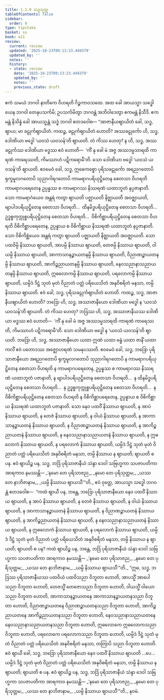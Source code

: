 ```yaml
---
title: 1.1.9 သဒ္ဓသုတ္တ
tableOfContents: false
sidebar:
  order: 9
type: tipitaka
basket: su
book: a11
review:
  current: review
  updated: '2025-10-23T09:13:23.449379'
  updated_by: ''
  notes: ''
  history:
  - state: review
    date: '2025-10-23T09:13:23.449379'
    updated_by: ''
    notes: ''
    previous_state: draft
---
```



<ReviewStatus review={frontmatter.review} showDetails={true} />

<HypothesisAnnotation frontmatter={frontmatter} />

<DynamicBreadcrumb />

<Division number="9" book="a11" e="ch" v="17" p="526">

<Paragraph number="64" book="a11">
ဧကံ သမယံ ဘဂဝါ နာတိကေ ဝိဟရတိ ဂိဉ္ဇကာဝသထေ. အထ ခေါ အာယသ္မာ သဒ္ဓေါ ယေန ဘဂဝါ တေနုပသင်္ကမိ; ဥပသင်္ကမိတွာ ဘဂဝန္တံ အဘိဝါဒေတွာ ဧကမန္တံ နိသီဒိ. ဧကမန္တံ နိသိန္နံ ခေါ အာယသ္မန္တံ သဒ္ဓံ ဘဂဝါ ဧတဒဝေါစ—
</Paragraph>

<Paragraph number="65" book="a11">
“အာဇာနီယဈာယိတံ ခေါ, သဒ္ဓ, ဈာယ; မာ ခဠုင်္ကဈာယိတံ. ကထဉ္စ, ခဠုင်္ကဈာယိတံ ဟောတိ? အဿခဠုင်္ကော ဟိ, သဒ္ဓ, ဒေါဏိယာ ဗဒ္ဓေါ ‘ယဝသံ ယဝသန်’တိ ဈာယတိ. တံ ကိဿ ဟေတု? န ဟိ, သဒ္ဓ, အဿခဠုင်္ကဿ ဒေါဏိယာ ဗဒ္ဓဿ ဧဝံ ဟောတိ—  ‘ကိံ နု ခေါ မံ အဇ္ဇ အဿဒမ္မသာရထိ ကာရဏံ ကာရေဿတိ, ကိမဿာဟံ ပဋိကရောမီ’တိ. သော ဒေါဏိယာ ဗဒ္ဓေါ ‘ယဝသံ ယဝသန်’တိ ဈာယတိ. ဧဝမေဝံ ခေါ, သဒ္ဓ, ဣဓေကစ္စော ပုရိသခဠုင်္ကော အရညဂတောပိ ရုက္ခမူလဂတောပိ သုညာဂါရဂတောပိ ကာမရာဂပရိယုဋ္ဌိတေန စေတသာ ဝိဟရတိ ကာမရာဂပရေတေန ဥပ္ပန္နဿ စ ကာမရာဂဿ နိဿရဏံ ယထာဘူတံ နပ္ပဇာနာတိ. သော ကာမရာဂံယေဝ အန္တရံ ကတွာ ဈာယတိ ပဇ္ဈာယတိ နိဇ္ဈာယတိ အဝဇ္ဈာယတိ, ဗျာပါဒပရိယုဋ္ဌိတေန စေတသာ ဝိဟရတိ…  ထိနမိဒ္ဓပရိယုဋ္ဌိတေန စေတသာ ဝိဟရတိ…  ဥဒ္ဓစ္စကုက္ကုစ္စပရိယုဋ္ဌိတေန စေတသာ ဝိဟရတိ…  ဝိစိကိစ္ဆာပရိယုဋ္ဌိတေန စေတသာ ဝိဟရတိ ဝိစိကိစ္ဆာပရေတေန, ဥပ္ပန္နာယ စ ဝိစိကိစ္ဆာယ နိဿရဏံ ယထာဘူတံ နပ္ပဇာနာတိ. သော ဝိစိကိစ္ဆံယေဝ အန္တရံ ကတွာ ဈာယတိ ပဇ္ဈာယတိ နိဇ္ဈာယတိ အဝဇ္ဈာယတိ. သော ပထဝိမ္ပိ နိဿာယ ဈာယတိ, အာပမ္ပိ နိဿာယ ဈာယတိ, တေဇမ္ပိ နိဿာယ ဈာယတိ, ဝါယမ္ပိ နိဿာယ ဈာယတိ, အာကာသာနဉ္စာယတနမ္ပိ နိဿာယ ဈာယတိ, ဝိညာဏဉ္စာယတနမ္ပိ နိဿာယ ဈာယတိ, အာကိဉ္စညာယတနမ္ပိ နိဿာယ ဈာယတိ, နေဝသညာနာသညာယတနမ္ပိ နိဿာယ ဈာယတိ, ဣဓလောကမ္ပိ နိဿာယ ဈာယတိ, ပရလောကမ္ပိ နိဿာယ ဈာယတိ, ယမ္ပိဒံ ဒိဋ္ဌံ သုတံ မုတံ ဝိညာတံ ပတ္တံ ပရိယေသိတံ အနုဝိစရိတံ မနသာ, တမ္ပိ နိဿာယ ဈာယတိ. ဧဝံ ခေါ, သဒ္ဓ, ပုရိသခဠုင်္ကဈာယိတံ ဟောတိ.
</Paragraph>

<Paragraph number="66" book="a11">
ကထဉ္စ, သဒ္ဓ, အာဇာနီယဈာယိတံ ဟောတိ? ဘဒြော ဟိ, သဒ္ဓ, အဿာဇာနီယော ဒေါဏိယာ ဗဒ္ဓေါ န ‘ယဝသံ ယဝသန်’တိ ဈာယတိ. တံ ကိဿ ဟေတု? ဘဒြဿ ဟိ, သဒ္ဓ, အဿာဇာနီယဿ ဒေါဏိယာ ဗဒ္ဓဿ ဧဝံ ဟောတိ—  ‘ကိံ နု ခေါ မံ အဇ္ဇ အဿဒမ္မသာရထိ ကာရဏံ ကာရေဿတိ, ကိမဿာဟံ ပဋိကရောမီ’တိ. သော ဒေါဏိယာ ဗဒ္ဓေါ န ‘ယဝသံ ယဝသန်’တိ ဈာယတိ. ဘဒြော ဟိ, သဒ္ဓ, အဿာဇာနီယော ယထာ ဣဏံ ယထာ ဗန္ဓံ ယထာ ဇာနိံ ယထာ ကလိံ ဧဝံ ပတောဒဿ အဇ္ဈောဟရဏံ သမနုပဿတိ. ဧဝမေဝံ ခေါ, သဒ္ဓ, ဘဒြော ပုရိသာဇာနီယော အရညဂတောပိ ရုက္ခမူလဂတောပိ သုညာဂါရဂတောပိ န ကာမရာဂပရိယုဋ္ဌိတေန စေတသာ ဝိဟရတိ န ကာမရာဂပရေတေန, ဥပ္ပန္နဿ စ ကာမရာဂဿ နိဿရဏံ ယထာဘူတံ ပဇာနာတိ, န ဗျာပါဒပရိယုဋ္ဌိတေန စေတသာ ဝိဟရတိ…  န ထိနမိဒ္ဓပရိယုဋ္ဌိတေန စေတသာ ဝိဟရတိ…  န ဥဒ္ဓစ္စကုက္ကုစ္စပရိယုဋ္ဌိတေန စေတသာ ဝိဟရတိ…  န ဝိစိကိစ္ဆာပရိယုဋ္ဌိတေန စေတသာ ဝိဟရတိ န ဝိစိကိစ္ဆာပရေတေန, ဥပ္ပန္နာယ စ ဝိစိကိစ္ဆာယ နိဿရဏံ ယထာဘူတံ ပဇာနာတိ. သော နေဝ ပထဝိံ နိဿာယ ဈာယတိ, န အာပံ နိဿာယ ဈာယတိ, န တေဇံ နိဿာယ ဈာယတိ, န ဝါယံ နိဿာယ ဈာယတိ, န အာကာသာနဉ္စာယတနံ နိဿာယ ဈာယတိ, န ဝိညာဏဉ္စာယတနံ နိဿာယ ဈာယတိ, န အာကိဉ္စညာယတနံ နိဿာယ ဈာယတိ, န နေဝသညာနာသညာယတနံ နိဿာယ ဈာယတိ, န ဣဓလောကံ နိဿာယ ဈာယတိ, န ပရလောကံ နိဿာယ ဈာယတိ, ယမ္ပိဒံ ဒိဋ္ဌံ သုတံ မုတံ ဝိညာတံ ပတ္တံ ပရိယေသိတံ အနုဝိစရိတံ မနသာ, တမ္ပိ နိဿာယ န ဈာယတိ; ဈာယတိ စ ပန. ဧဝံ ဈာယိဉ္စ ပန, သဒ္ဓ, ဘဒြံ ပုရိသာဇာနီယံ သဲန္ဒာ ဒေဝါ သဗြဟ္မကာ သပဇာပတိကာ အာရကာဝ နမဿန္တိ—
</Paragraph>

<Paragraph number="67" type="verses" book="a11">
_‘နမော တေ ပုရိသာဇည,_  
_နမော တေ ပုရိသုတ္တမ;_  
_ယဿ တေ နာဘိဇာနာမ,_  
_ယမ္ပိ နိဿာယ ဈာယသီ’”တိ._  

</Paragraph>

<Paragraph number="68" book="a11">
ဧဝံ ဝုတ္တေ, အာယသ္မာ သဒ္ဓေါ ဘဂဝန္တံ ဧတဒဝေါစ—  “ကထံ ဈာယီ ပန, ဘန္တေ, ဘဒြော ပုရိသာဇာနီယော နေဝ ပထဝိံ နိဿာယ ဈာယတိ, န အာပံ နိဿာယ ဈာယတိ, န တေဇံ နိဿာယ ဈာယတိ, န ဝါယံ နိဿာယ ဈာယတိ, န အာကာသာနဉ္စာယတနံ နိဿာယ ဈာယတိ, န ဝိညာဏဉ္စာယတနံ နိဿာယ ဈာယတိ, န အာကိဉ္စညာယတနံ နိဿာယ ဈာယတိ, န နေဝသညာနာသညာယတနံ နိဿာယ ဈာယတိ, န ဣဓလောကံ နိဿာယ ဈာယတိ, န ပရလောကံ နိဿာယ ဈာယတိ, ယမ္ပိဒံ ဒိဋ္ဌံ သုတံ မုတံ ဝိညာတံ ပတ္တံ ပရိယေသိတံ အနုဝိစရိတံ မနသာ, တမ္ပိ နိဿာယ န ဈာယတိ; ဈာယတိ စ ပန? ကထံ ဈာယိဉ္စ ပန, ဘန္တေ, ဘဒြံ ပုရိသာဇာနီယံ သဲန္ဒာ ဒေဝါ သဗြဟ္မကာ သပဇာပတိကာ အာရကာဝ နမဿန္တိ—
</Paragraph>

<Paragraph number="69" type="verses" book="a11">
_‘နမော တေ ပုရိသာဇည,_  
_နမော တေ ပုရိသုတ္တမ;_  
_ယဿ တေ နာဘိဇာနာမ,_  
_ယမ္ပိ နိဿာယ ဈာယသီ’”တိ._  

</Paragraph>

<Paragraph number="70" book="a11">
“ဣဓ, သဒ္ဓ, ဘဒြဿ ပုရိသာဇာနီယဿ ပထဝိယံ ပထဝိသညာ ဝိဘူတာ ဟောတိ, အာပသ္မိံ အာပေါသညာ ဝိဘူတာ ဟောတိ, တေဇသ္မိံ တေဇောသညာ ဝိဘူတာ ဟောတိ, ဝါယသ္မိံ ဝါယောသညာ ဝိဘူတာ ဟောတိ, အာကာသာနဉ္စာယတနေ အာကာသာနဉ္စာယတနသညာ ဝိဘူတာ ဟောတိ, ဝိညာဏဉ္စာယတနေ ဝိညာဏဉ္စာယတနသညာ ဝိဘူတာ ဟောတိ, အာကိဉ္စညာယတနေ အာကိဉ္စညာယတနသညာ ဝိဘူတာ ဟောတိ, နေဝသညာနာသညာယတနေ နေဝသညာနာသညာယတနသညာ ဝိဘူတာ ဟောတိ, ဣဓလောကေ ဣဓလောကသညာ ဝိဘူတာ ဟောတိ, ပရလောကေ ပရလောကသညာ ဝိဘူတာ ဟောတိ, ယမ္ပိဒံ ဒိဋ္ဌံ သုတံ မုတံ ဝိညာတံ ပတ္တံ ပရိယေသိတံ အနုဝိစရိတံ မနသာ, တတြာပိ သညာ ဝိဘူတာ ဟောတိ. ဧဝံ ဈာယီ ခေါ, သဒ္ဓ, ဘဒြော ပုရိသာဇာနီယော နေဝ ပထဝိံ နိဿာယ ဈာယတိ …ပေ…  ယမ္ပိဒံ ဒိဋ္ဌံ သုတံ မုတံ ဝိညာတံ ပတ္တံ ပရိယေသိတံ အနုဝိစရိတံ မနသာ, တမ္ပိ နိဿာယ န ဈာယတိ; ဈာယတိ စ ပန. ဧဝံ ဈာယိဉ္စ ပန, သဒ္ဓ, ဘဒြံ ပုရိသာဇာနီယံ သဲန္ဒာ ဒေဝါ သဗြဟ္မကာ သပဇာပတိကာ အာရကာဝ နမဿန္တိ—
</Paragraph>

<Paragraph number="71" type="verses" book="a11">
_‘နမော တေ ပုရိသာဇည,_  
_နမော တေ ပုရိသုတ္တမ;_  
_ယဿ တေ နာဘိဇာနာမ,_  
_ယမ္ပိ နိဿာယ ဈာယသီ’”တိ._  


</Paragraph>
</Division>

<Paragraph number="72" type="center" book="a11">
နဝမံ.
</Paragraph>
